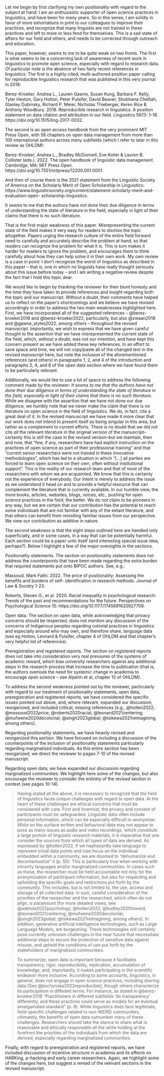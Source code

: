 

<!--
https://github.com/RAP-group/guide_to_open_science/issues/17
-->

:::reviewer
Let me begin by first clarifying my own positionality with regard to the subject at hand: I am an enthusiastic supporter of open science practices in linguistics, and have been for many years. So in this sense, I am solidly in favor of more exhortations in print to our colleagues to improve their practices, and recognize that many linguists are not trained in these practices and left to more or less fend for themselves. This is a sad state of affairs for our field and others, and needs to be corrected through outreach and education.

This paper, however, seems to me to be quite weak on two fronts. The first is what seems to be a concerning lack of awareness of recent work in linguistics to promote open science, especially with regard to research data. Of particular note is the absence of two fairly recent references in linguistics. The first is a highly-cited, multi-authored position paper calling for reproducible linguistics research that was published in this very journal in 2018:

Berez-Kroeker, Andrea L., Lauren Gawne, Susan Kung, Barbara F. Kelly, Tyler Heston, Gary Holton, Peter Pulsifer, David Beaver, Shobhana Chelliah, Stanley Dubinsky, Richard P. Meier, Nicholas Thieberger, Keren Rice & Anthony Woodbury. 2018. Reproducible research in linguistics: A position statement on data citation and attribution in our field. Linguistics 56(1): 1–18. https://doi.org/10.1515/ling-2017-0032.

The second is an open access handbook from the very prominent MIT Press Open, with 56 chapters on open data management from more than 100 international authors across many subfields (which I refer to later in this review as OHLDM):

Berez-Kroeker, Andrea L., Bradley McDonnell, Eve Koller & Lauren B. Collister (eds.). 2022. The open handbook of linguistic data management. Cambridge, MA: MIT Press Open. https://doi.org/10.7551/mitpress/12200.001.0001.

And then of course there is the 2021 statement from the Linguistic Society of America on the Scholarly Merit of Open Scholarship in Linguistics:
https://www.linguisticsociety.org/content/statement-scholarly-merit-and-evaluation-open- scholarship-linguistics.

It seems to me that the authors have not done their due diligence in terms of understanding the state of literature in the field, especially in light of their claims that there is no such literature.

That is the first major weakness of this paper. Misrepresenting the current state of the field makes it very easy for readers to dismiss the topic altogether. Papers urging the research culture of the entire field forward need to carefully and accurately describe the problem at hand, so that readers can recognize the problem for what it is. This is turn makes it harder for readers to ignore the problem, and encourages them to think carefully about how they can help solve it in their own work. My own review is a case in point: I don’t recognize the world of linguistics as described in this paper -- that is, one in which no linguists have really thought seriously about this issue before today – and I am writing a negative review despite the fact that I hold this topic dear.
:::

We would like to begin by thanking the reviewer for their blunt honesty and the time they have taken to provide references and insight regarding both the topic and our manuscript. 
Without a doubt, their comments have helped us to reflect on the paper's shortcomings and we believe we have revised accordingly in order to address the two main weaknesses highlighted here. 
First, we have incorporated all of the suggested references -- @berez-kroeker2018 and @berez-kroeker2022, particularly, but also @zwaan2018 and @gawne_styles2022, among others -- throughout the revised manuscript. 
Importantly, we wish to express that we have given careful thought to the assertion that we have misrepresented the current state of the field, which, without a doubt, was not our intention, and have kept this concern present as we have added these key references. 
In an effort to save space and time, we will not copy/paste all of the changed text in the revised manuscript here, but note the inclusion of the aforementioned references (and others) in paragraphs 1, 2, and 4 of the introduction and paragraphs 2, 4, and 6 of the open data section  where we have found them to be particularly relevant. 

Additionally, we would like to use a bit of space to address the following comment made by the reviewer: *It seems to me that the authors have not done their due diligence in terms of understanding the state of literature in the field, especially in light of their claims that there is no such literature*.
While we disagree with the assertion that we have not done our due diligence, we humbly note that we never make the claim that there is no literature on open science in the field of linguistics. 
We do, in fact, cite a great deal of it. 
In the revised manuscript we have made it more clear that our work does not intend to present itself as being singular in this area, but rather as a complement to current efforts. 
There is no doubt that we did not cite *all* the relevant literature in the original version of the manuscript--certainly this is still the case in the revised version--but we maintain, then and now, that "few, if any, researchers have had explicit instruction on the practices of open science as part of their professional training" and that "current senior researchers were not trained in these innovative methodologies", which has led to a situation in which "[...] all parties are forced to learn open science on their own, often without institutional support". 
This is the reality of our research team and that of most of the researchers with whom we are acquainted. 
We know that this is certainly not the experience of everybody. 
Our intent is merely to address the issue as we understand it head on and to provide a helpful resource that can complement the literature that is currently available. 
In our humble view, the more books, articles, websites, blogs, voices, etc., pushing for open science practices in the field, the better. 
We do not claim to be pioneers in any way, but we are certain that our contribution has the potential to reach some individuals that are not familiar with any of the extant literature, and that others can benefit from revisiting familiar issues from our perspective. 
We view our contribution as additive in nature. 

\Done
\Easy




:::reviewer
The second weakness is that the eight steps outlined here are handled only superficially, and in some cases, in a way that can be potentially harmful. Each section could be a paper unto itself (and interesting special issue idea, perhaps?). Below I highlight a few of the major oversights in the sections.

Positionality statements. The section on positionality statements does not address the counterpoints that have been made regarding the extra burden that required statements put onto BIPOC authors. See, e.g.:

Massoud, Mark Fathi. 2022. The price of positionality: Assessing the benefits and burdens of self- identification in research methods. Journal of Law & Society 1-23.

Roberts, Steven O., et al. 2020. Racial inequality in psychological research: Trends of the past and recommendations for the future. Perspectives on Psychological Science 15: https://doi.org/10.1177/1745691620927709.

Open data. The section on open data, while acknowledging that privacy concerns should be respected, does not mention any discussion of the concerns of Indigenous peoples regarding colonial practices in linguistics and especially around who may own, and therefore share, language data (see eg Holton, Leonard & Pulsifer, chapter 4 of OHLDM and that chapter’s very helpful list of references).

Preregistration and registered reports. The section on registered reports does not take into consideration very real pressures of the systems of academic reward, which bias university researchers against any additional steps in the research process that increase the time to publication (that is, the authors overlook the need for systemic change in academia to encourage open science – see Alperin et al, chapter 13 of OHLDM).
:::

To address the second weakness pointed out by the reviewer, particularly with regard to our treatment of positionality statements, open data, preregistration and registered reports, we have considered the specific issues pointed out above, and, where relevant, expanded our discussion, reorganized, and included critical, missing references [e.g., @holten2022; @massoud2022price; @roberts2020racial; @leonard2021centering; @mufwene2020decolonial; @singh2023global; @tsikewa2021reimagining, among others]. 

Regarding positionality statements, we have heavily revised and reorganized this section. 
We have focused on including a discussion of the counterpoints of the inclusion of positionality statements particularly regarding marginalized individuals. 
As this entire section has been reorganized, we direct the reviewer to pages 7-10 of the revised manuscript. 

Regarding open data, we have expanded our discussion regarding marginalized communities. 
We highlight here some of the changes, but also encourage the reviewer to consider the entirety of the revised section in context (see pages 10-14).

> Having stated all the above, it is necessary to recognize that the field of linguistics faces unique challenges with regard to open data. 
At the heart of these challenges are ethical concerns that must be considered with care. 
First and foremost, the privacy and consent of participants must be safeguarded.
Linguistic data often include personal information, which can be especially difficult to anonymize. 
While on the surface written and behavioral data may not appear to pose as many issues as audio and video recordings, which constitute a large portion of linguistic research materials, it is imperative that one consider the sources from which all types of data are derived.
As expressed by @holten2022, if we haphazardly take language to represent trivial data points and lose focus on the individual embedded within a community, we are doomed to "dehumanize and decontextualize" it (p. 50). 
This is particularly true when working with minority languages and/or marginalized communities. 
In cases such as these, the researcher must be held accountable not only for the anonymization of participant information, but also for respecting and upholding the specific goals and restrictions put forth by the community.
This includes, but is not limited to, the use, access and storage of all collected data. 
In sum, careful consideration of the priorities of the researcher and the researched, which often do not align, is paramount [for more detailed views, see @adetula2022psychology; @holten2022; @hudley2020toward; @leonard2021centering; @mufwene2020decolonial; @singh2023global; @tsikewa2021reimagining, among others].
In addition, generative artificial intelligence technologies, such as Large Language Models, are burgeoning. 
These technologies will certainly pose currently unknown challenges in the near future that necessitate additional steps to secure the protection of sensitive data against misuse, and uphold the conditions of use put forth by the stakeholders of marignalized communities.

> To summarize, open data is important because it facilitates transparency, rigor, reproducibility, replication, accumulation of knowledge, and, importantly, it makes participating in the scientific endeavor more inclusive. 
According to some accounts, linguistics, in general, does not engage in open science practices, including sharing data [See @bochynska2023reproducible], though others characterize its participation in different terms. 
For instance, as stated in @berez-kroeker2018 "Practitioners in different subfields 'do transparency' differently, and these practices could serve as models for an eventual amalgamated standard" (p. 9).
While linguistics does face legitimate, field-specific challenges related to non-WEIRD communities, ultimately, the benefits of open data outnumber many of these challenges. 
Researchers should take the stance to share what is reasonable and ethically responsible all the while holding at the forefront the priorities of the individuals from which the data are derived, especially regarding marginalized communities. 

Finally, with regard to preregistration and registered reports, we have included discussion of incentive structure in academia and its effects on HARKing, p-hacking and early career researchers. 
Again, we highlight some of the changes here, but suggest a reread of the relevant sections in the revised manuscript. 


\AlmostDone
\Medium





